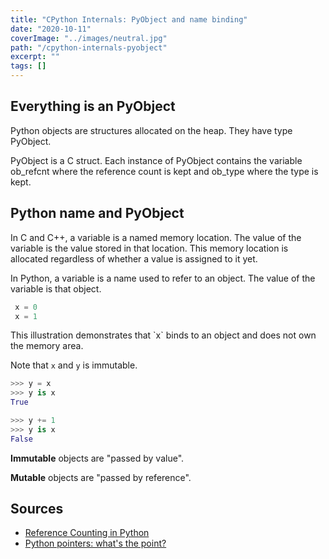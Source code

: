 ```yaml
---
title: "CPython Internals: PyObject and name binding"
date: "2020-10-11"
coverImage: "../images/neutral.jpg"
path: "/cpython-internals-pyobject"
excerpt: ""
tags: []
---
```


## Everything is an PyObject
Python objects are structures allocated on the heap. They have type PyObject.

PyObject is a C struct. Each instance of PyObject contains the variable ob_refcnt where the reference count is kept and ob_type where the type is kept.


## Python name and PyObject

In C and C++, a variable is a named memory location.
The value of the variable is the value stored in that location.
This memory location is allocated regardless of whether a value is assigned to it yet.

In Python, a variable is a name used to refer to an object.
The value of the variable is that object.

```python
 x = 0
 x = 1
```
<PythonPyobject className="excalidraw" />
This illustration demonstrates that `x` binds to an object  and does not own the memory area.

Note that `x` and `y` is immutable.


```python
>>> y = x
>>> y is x
True

>>> y += 1
>>> y is x
False
```

**Immutable** objects are "passed by value".

**Mutable** objects are "passed by reference".


## Sources
- [Reference Counting in Python](http://edcjones.tripod.com/refcount.html)
- [Python pointers: what's the point?](https://habr.com/ru/company/mailru/blog/454324/)
